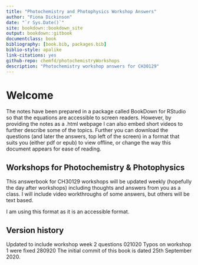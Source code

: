 ```yaml
--- 
title: "Photochemistry and Photophysics Workshop Answers"
author: "Fiona Dickinson"
date: "`r Sys.Date()`"
site: bookdown::bookdown_site
output: bookdown::gitbook
documentclass: book
bibliography: [book.bib, packages.bib]
biblio-style: apalike
link-citations: yes
github-repo: chemfd/photochemistryWorkshops
description: "Photochemistry workshop answers for CH30129"
---
```

# Welcome {-}

The notes have been prepared in a package called BookDown for RStudio so that the equations are accessible to screen readers. However, by providing the notes as a .html webpage I can also embed short videos to further describe some of the topics. Further you can download the questions (and later the answers, top left of the screen) in a format that suits you (either pdf or epub) to view offline, or change the way this document appears for ease of reading.

## Workshops for Photochemistry & Photophysics {-}

This answerbook for CH30129 workshops will be updated weekly (hopefully the day after workshops) including thoughts and answers from you as a class. I will include video workthroughs of some answers, but others will be text based.

I am using this format as it is an accessible format.

## Version history {-}

Updated to include workshop week 2 questions 021020
Typos on workshop 1 were fixed 280920
The initial commit of this book is dated 25th September 2020.


